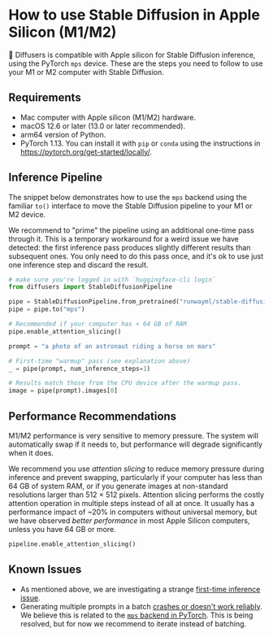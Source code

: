 <!--Copyright 2023 The HuggingFace Team. All rights reserved.

Licensed under the Apache License, Version 2.0 (the "License"); you may not use this file except in compliance with
the License. You may obtain a copy of the License at

http://www.apache.org/licenses/LICENSE-2.0

Unless required by applicable law or agreed to in writing, software distributed under the License is distributed on
an "AS IS" BASIS, WITHOUT WARRANTIES OR CONDITIONS OF ANY KIND, either express or implied. See the License for the
specific language governing permissions and limitations under the License.
-->

# How to use Stable Diffusion in Apple Silicon (M1/M2)

🤗 Diffusers is compatible with Apple silicon for Stable Diffusion inference, using the PyTorch `mps` device. These are the steps you need to follow to use your M1 or M2 computer with Stable Diffusion.

## Requirements

- Mac computer with Apple silicon (M1/M2) hardware.
- macOS 12.6 or later (13.0 or later recommended).
- arm64 version of Python.
- PyTorch 1.13. You can install it with `pip` or `conda` using the instructions in https://pytorch.org/get-started/locally/.


## Inference Pipeline

The snippet below demonstrates how to use the `mps` backend using the familiar `to()` interface to move the Stable Diffusion pipeline to your M1 or M2 device.

We recommend to "prime" the pipeline using an additional one-time pass through it. This is a temporary workaround for a weird issue we have detected: the first inference pass produces slightly different results than subsequent ones. You only need to do this pass once, and it's ok to use just one inference step and discard the result.

```python
# make sure you're logged in with `huggingface-cli login`
from diffusers import StableDiffusionPipeline

pipe = StableDiffusionPipeline.from_pretrained("runwayml/stable-diffusion-v1-5")
pipe = pipe.to("mps")

# Recommended if your computer has < 64 GB of RAM
pipe.enable_attention_slicing()

prompt = "a photo of an astronaut riding a horse on mars"

# First-time "warmup" pass (see explanation above)
_ = pipe(prompt, num_inference_steps=1)

# Results match those from the CPU device after the warmup pass.
image = pipe(prompt).images[0]
```

## Performance Recommendations

M1/M2 performance is very sensitive to memory pressure. The system will automatically swap if it needs to, but performance will degrade significantly when it does.

We recommend you use _attention slicing_ to reduce memory pressure during inference and prevent swapping, particularly if your computer has less than 64 GB of system RAM, or if you generate images at non-standard resolutions larger than 512 × 512 pixels. Attention slicing performs the costly attention operation in multiple steps instead of all at once. It usually has a performance impact of ~20% in computers without universal memory, but we have observed _better performance_ in most Apple Silicon computers, unless you have 64 GB or more.

```python
pipeline.enable_attention_slicing()
```

## Known Issues

- As mentioned above, we are investigating a strange [first-time inference issue](https://github.com/huggingface/diffusers/issues/372).
- Generating multiple prompts in a batch [crashes or doesn't work reliably](https://github.com/huggingface/diffusers/issues/363). We believe this is related to the [`mps` backend in PyTorch](https://github.com/pytorch/pytorch/issues/84039). This is being resolved, but for now we recommend to iterate instead of batching.
